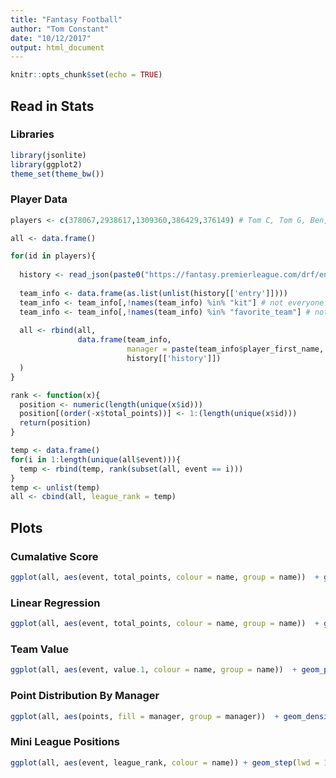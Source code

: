 ```yaml
---
title: "Fantasy Football"
author: "Tom Constant"
date: "10/12/2017"
output: html_document
---
```


```r
knitr::opts_chunk$set(echo = TRUE)
```

## Read in Stats {.tabset}

### Libraries 

```r
library(jsonlite)
library(ggplot2)
theme_set(theme_bw())
```

### Player Data

```r
players <- c(378067,2938617,1309360,386429,376149) # Tom C, Tom G, Ben, Ian, Gareth

all <- data.frame()

for(id in players){
  
  history <- read_json(paste0("https://fantasy.premierleague.com/drf/entry/",id,"/history"), simplifyVector = T)
  
  team_info <- data.frame(as.list(unlist(history[['entry']])))
  team_info <- team_info[,!names(team_info) %in% "kit"] # not everyone designs a kit
  team_info <- team_info[,!names(team_info) %in% "favorite_team"] # not everyone sets a fav team
  
  all <- rbind(all,
               data.frame(team_info, 
                          manager = paste(team_info$player_first_name, team_info$player_last_name), 
                          history[['history']])
  )
}

rank <- function(x){
  position <- numeric(length(unique(x$id)))
  position[(order(-x$total_points))] <- 1:(length(unique(x$id)))
  return(position)
}

temp <- data.frame()
for(i in 1:length(unique(all$event))){
  temp <- rbind(temp, rank(subset(all, event == i)))
}
temp <- unlist(temp)
all <- cbind(all, league_rank = temp)
```

## Plots {.tabset .tabset-fade}

###  Cumalative Score

```r
ggplot(all, aes(event, total_points, colour = name, group = name))  + geom_point() + geom_line()
```

### Linear Regression 

```r
ggplot(all, aes(event, total_points, colour = name, group = name))  + geom_point() + geom_smooth(method = "lm", fullrange = TRUE, se = F) + xlim(NA, 38)
```

### Team Value

```r
ggplot(all, aes(event, value.1, colour = name, group = name))  + geom_point() + geom_smooth()
```

### Point Distribution By Manager

```r
ggplot(all, aes(points, fill = manager, group = manager))  + geom_density() + facet_grid(manager~.) + coord_cartesian(expand = c(0,0))
```

### Mini League Positions

```r
ggplot(all, aes(event, league_rank, colour = name)) + geom_step(lwd = 1.25) + scale_y_reverse() + geom_point(size = 3) + facet_grid(manager ~ .)
```
